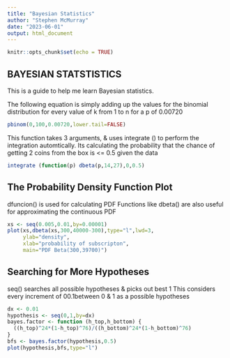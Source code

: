 ```yaml
---
title: "Bayesian Statistics"
author: "Stephen McMurray"
date: "2023-06-01"
output: html_document
---
```


```r
knitr::opts_chunk$set(echo = TRUE)
```

## BAYESIAN STATSTISTICS

This is a guide to help me learn Bayesian statistics.

The following equation is simply adding up the values for the binomial distribution for every value of k from 1 to n for a p of 0.00720

```r
pbinom(0,100,0.00720,lower.tail=FALSE)
```

This function takes 3 arguments, & uses integrate () to perform the integration automtically.
Its calculating the probability that the chance of getting 2 coins from the box is <= 0.5 given the data

```r
integrate (function(p) dbeta(p,14,27),0,0.5)
```


## The Probability Density Function Plot

dfuncion() is used for calculating PDF
Functions like dbeta() are also useful for approximating the continuous PDF

```r
xs <- seq(0.005,0.01,by=0.00001)
plot(xs,dbeta(xs,300,40000-300),type="l",lwd=3,
     ylab="density",
     xlab="probability of subscripton",
     main="PDF Beta(300,39700)")
```

## Searching for More Hypotheses

seq() searches all possible hypotheses & picks out best 1
This considers every increment of 00.1between 0 & 1 as a possible hypotheses

```r
dx <- 0.01
hypothesis <- seq(0,1,by=dx)
bayes.factor <- function (h_top,h_bottom) {
  ((h_top)^24*(1-h_top)^76)/((h_bottom)^24*(1-h_bottom)^76)
}
bfs <- bayes.factor(hypothesis,0.5)
plot(hypothesis,bfs,type="l")
```

